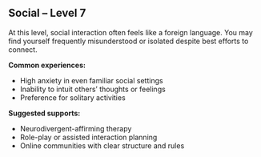 ## Social – Level 7

At this level, social interaction often feels like a foreign language. You may find yourself frequently misunderstood or isolated despite best efforts to connect.

**Common experiences:**
- High anxiety in even familiar social settings
- Inability to intuit others’ thoughts or feelings
- Preference for solitary activities

**Suggested supports:**
- Neurodivergent-affirming therapy
- Role-play or assisted interaction planning
- Online communities with clear structure and rules